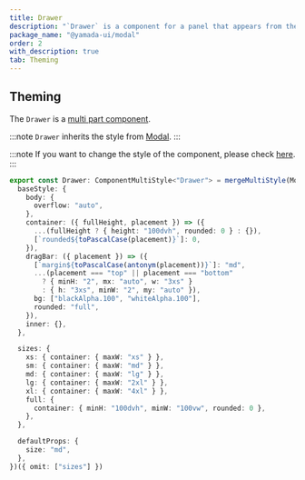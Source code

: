 ```yaml
---
title: Drawer
description: "`Drawer` is a component for a panel that appears from the edge of the screen."
package_name: "@yamada-ui/modal"
order: 2
with_description: true
tab: Theming
---
```


## Theming

The `Drawer` is a [multi part component](/styled-system/theming/component-styles#multi-part-components).

:::note
`Drawer` inherits the style from [Modal](/components/overlay/modal).
:::

:::note
If you want to change the style of the component, please check [here](/styled-system/theming/customize-theme#changing-the-style-of-components).
:::

```ts
export const Drawer: ComponentMultiStyle<"Drawer"> = mergeMultiStyle(Modal, {
  baseStyle: {
    body: {
      overflow: "auto",
    },
    container: ({ fullHeight, placement }) => ({
      ...(fullHeight ? { height: "100dvh", rounded: 0 } : {}),
      [`rounded${toPascalCase(placement)}`]: 0,
    }),
    dragBar: ({ placement }) => ({
      [`margin${toPascalCase(antonym(placement))}`]: "md",
      ...(placement === "top" || placement === "bottom"
        ? { minH: "2", mx: "auto", w: "3xs" }
        : { h: "3xs", minW: "2", my: "auto" }),
      bg: ["blackAlpha.100", "whiteAlpha.100"],
      rounded: "full",
    }),
    inner: {},
  },

  sizes: {
    xs: { container: { maxW: "xs" } },
    sm: { container: { maxW: "md" } },
    md: { container: { maxW: "lg" } },
    lg: { container: { maxW: "2xl" } },
    xl: { container: { maxW: "4xl" } },
    full: {
      container: { minH: "100dvh", minW: "100vw", rounded: 0 },
    },
  },

  defaultProps: {
    size: "md",
  },
})({ omit: ["sizes"] })
```
